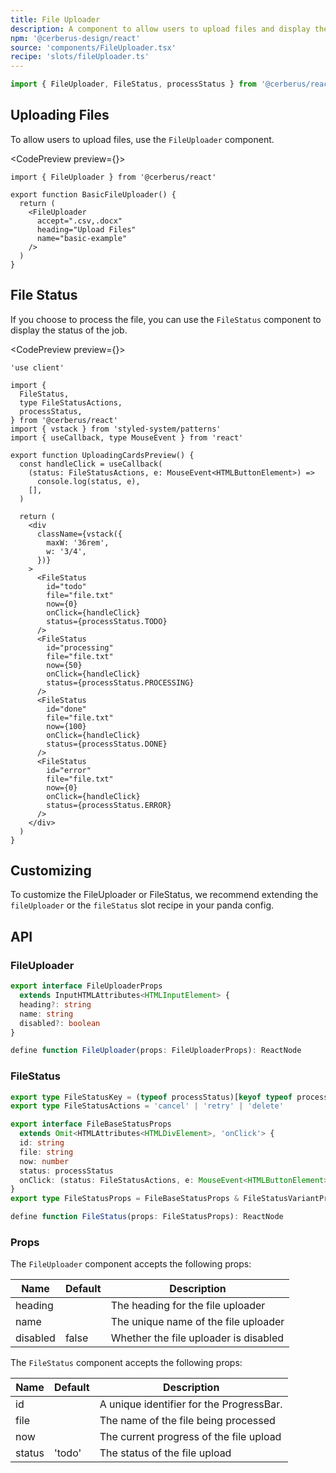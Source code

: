 ```yaml
---
title: File Uploader
description: A component to allow users to upload files and display their status.
npm: '@cerberus-design/react'
source: 'components/FileUploader.tsx'
recipe: 'slots/fileUploader.ts'
---
```



```ts
import { FileUploader, FileStatus, processStatus } from '@cerberus/react'
```

## Uploading Files

To allow users to upload files, use the `FileUploader` component.

<CodePreview preview={<BasicFileUploader />}>
```tsx title="file-uploader.tsx"
import { FileUploader } from '@cerberus/react'

export function BasicFileUploader() {
  return (
    <FileUploader
      accept=".csv,.docx"
      heading="Upload Files"
      name="basic-example"
    />
  )
}
```
</CodePreview>

## File Status

If you choose to process the file, you can use the `FileStatus` component to display the status of the job.

<CodePreview preview={<UploadingCardsPreview />}>
```tsx title="file-status.tsx"
'use client'

import {
  FileStatus,
  type FileStatusActions,
  processStatus,
} from '@cerberus/react'
import { vstack } from 'styled-system/patterns'
import { useCallback, type MouseEvent } from 'react'

export function UploadingCardsPreview() {
  const handleClick = useCallback(
    (status: FileStatusActions, e: MouseEvent<HTMLButtonElement>) =>
      console.log(status, e),
    [],
  )

  return (
    <div
      className={vstack({
        maxW: '36rem',
        w: '3/4',
      })}
    >
      <FileStatus
        id="todo"
        file="file.txt"
        now={0}
        onClick={handleClick}
        status={processStatus.TODO}
      />
      <FileStatus
        id="processing"
        file="file.txt"
        now={50}
        onClick={handleClick}
        status={processStatus.PROCESSING}
      />
      <FileStatus
        id="done"
        file="file.txt"
        now={100}
        onClick={handleClick}
        status={processStatus.DONE}
      />
      <FileStatus
        id="error"
        file="file.txt"
        now={0}
        onClick={handleClick}
        status={processStatus.ERROR}
      />
    </div>
  )
}
```
</CodePreview>

## Customizing

To customize the FileUploader or FileStatus, we recommend extending the `fileUploader` or the `fileStatus` slot recipe in your panda config.

## API

### FileUploader

```ts showLineNumbers=false
export interface FileUploaderProps
  extends InputHTMLAttributes<HTMLInputElement> {
  heading?: string
  name: string
  disabled?: boolean
}

define function FileUploader(props: FileUploaderProps): ReactNode
```

### FileStatus

```ts showLineNumbers=false
export type FileStatusKey = (typeof processStatus)[keyof typeof processStatus]
export type FileStatusActions = 'cancel' | 'retry' | 'delete'

export interface FileBaseStatusProps
  extends Omit<HTMLAttributes<HTMLDivElement>, 'onClick'> {
  id: string
  file: string
  now: number
  status: processStatus
  onClick: (status: FileStatusActions, e: MouseEvent<HTMLButtonElement>) => void
}
export type FileStatusProps = FileBaseStatusProps & FileStatusVariantProps

define function FileStatus(props: FileStatusProps): ReactNode
```

### Props

The `FileUploader` component accepts the following props:

| Name     | Default | Description                                                   |
| -------- | ------- | ------------------------------------------------------------- |
| heading  |         | The heading for the file uploader                             |
| name     |         | The unique name of the file uploader                                  |
| disabled |    false     | Whether the file uploader is disabled                         |

The `FileStatus` component accepts the following props:

| Name     | Default | Description                                                   |
| -------- | ------- | ------------------------------------------------------------- |
| id       |         | A unique identifier for the ProgressBar.            |
| file     |         | The name of the file being processed                          |
| now      |         | The current progress of the file upload                       |
| status   |    'todo'     | The status of the file upload                                 |
